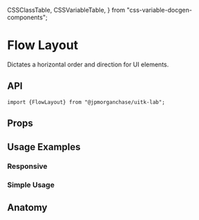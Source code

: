   CSSClassTable,
  CSSVariableTable,
} from "css-variable-docgen-components";

<Meta title="Layout/Docs/FlowLayout" component={FlowLayout} />

# Flow Layout

Dictates a horizontal order and direction for UI elements.

<Canvas>
  <Story name="Default Flow Layout">
    <DefaultFlowLayout />
  </Story>
</Canvas>

## API

```
import {FlowLayout} from "@jpmorganchase/uitk-lab";
```

## Props

<ArgsTable of={FlowLayout} />

## Usage Examples

### Responsive

<Canvas>
  <Story id="layout-flowlayout--toolkit-flow-layout-responsive" />
</Canvas>

### Simple Usage

<Canvas>
  <Story id="layout-flowlayout--flow-layout-simple-usage" />
</Canvas>

## Anatomy

<Canvas>
  <Story name="Flow Layout Anatomy">
    <ComponentAnatomy showLegend>
      <FlowLayout>
        <FlowItem></FlowItem>
      </FlowLayout>
    </ComponentAnatomy>
  </Story>
</Canvas>
